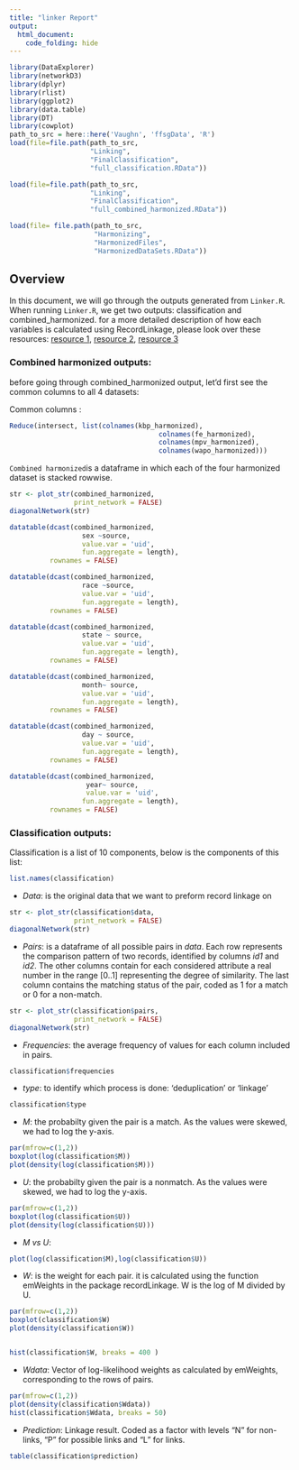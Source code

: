 ```yaml
---
title: "linker Report"
output:
  html_document:
    code_folding: hide
---
```


```r
library(DataExplorer)
library(networkD3)
library(dplyr)
library(rlist)
library(ggplot2)
library(data.table)
library(DT)
library(cowplot)
path_to_src = here::here('Vaughn', 'ffsgData', 'R')
load(file=file.path(path_to_src,
                    "Linking",
                    "FinalClassification",
                    "full_classification.RData"))

load(file=file.path(path_to_src,
                    "Linking",
                    "FinalClassification",
                    "full_combined_harmonized.RData"))

load(file= file.path(path_to_src,
                     "Harmonizing",
                     "HarmonizedFiles",
                     "HarmonizedDataSets.RData"))
```


## Overview

In this document, we will go through the outputs generated from `Linker.R`.
When running `Linker.R`, we get two outputs: classification and combined_harmonized.
for a more detailed description of how each variables is calculated using RecordLinkage, please look over these resources: [resource 1](https://cran.r-project.org/web/packages/RecordLinkage/RecordLinkage.pdf), [resource 2](http://v-neck.github.io/final/),
[resource 3](https://docs.google.com/presentation/d/19XFzorND9YIxosJm74sgS-We_qJSvCoGWwsGXubt-N0/edit#slide=id.p)


### Combined harmonized outputs:

before going through combined_harmonized output, let'd first see the common columns to all 4 datasets:

Common columns :
```r
Reduce(intersect, list(colnames(kbp_harmonized),
                                     colnames(fe_harmonized),
                                     colnames(mpv_harmonized),
                                     colnames(wapo_harmonized)))
```



`Combined harmonized`is a dataframe in which each of the four harmonized dataset is stacked rowwise.

```r
str <- plot_str(combined_harmonized,
                print_network = FALSE)
diagonalNetwork(str)

```



```r

datatable(dcast(combined_harmonized,
                  sex ~source,
                  value.var = 'uid',
                  fun.aggregate = length),
          rownames = FALSE)

datatable(dcast(combined_harmonized,
                  race ~source,
                  value.var = 'uid',
                  fun.aggregate = length),
          rownames = FALSE)

datatable(dcast(combined_harmonized,
                  state ~ source,
                  value.var = 'uid',
                  fun.aggregate = length),
          rownames = FALSE)

datatable(dcast(combined_harmonized,
                  month~ source,
                  value.var = 'uid',
                  fun.aggregate = length),
          rownames = FALSE)

datatable(dcast(combined_harmonized,
                  day ~ source,
                  value.var = 'uid',
                  fun.aggregate = length),
          rownames = FALSE)

datatable(dcast(combined_harmonized,
                   year~ source,
                   value.var = 'uid',
                  fun.aggregate = length),
          rownames = FALSE)
```
### Classification outputs:

Classification is a list of 10 components, below is the components of this list:
```r
list.names(classification)
```

* *Data*: is the original data that we want to preform record linkage on
```r
str <- plot_str(classification$data,
                print_network = FALSE)
diagonalNetwork(str)
```

* *Pairs*: is a dataframe of all possible pairs in _data_.
Each row represents the comparison pattern of two records, identified by columns *id1* and *id2*. The other columns contain for each considered attribute a real number in the range [0..1] representing the degree of similarity. The last column
contains the matching status of the pair, coded as 1 for a match or 0 for a non-match.
```r
str <- plot_str(classification$pairs,
                print_network = FALSE)
diagonalNetwork(str)

```


* *Frequencies*: the average frequency of values for each column included in pairs.
```r
classification$frequencies
```

* *type*: to identify which process is done: 'deduplication' or 'linkage'
```r
classification$type
```

* *M*: the probabilty given the pair is a match. 
As the values were skewed, we had to log the y-axis.
```r
par(mfrow=c(1,2))
boxplot(log(classification$M))
plot(density(log(classification$M)))


```

* *U*: the probabilty given the pair is a nonmatch. 
As the values were skewed, we had to log the y-axis.
```r
par(mfrow=c(1,2))
boxplot(log(classification$U))
plot(density(log(classification$U)))
```



* *M vs U*:


```r
plot(log(classification$M),log(classification$U))
```

* *W*: is the weight for each pair. it is calculated using the function emWeights in the package recordLinkage.
W is the log of M divided by U.

```r
par(mfrow=c(1,2))
boxplot(classification$W)
plot(density(classification$W))


hist(classification$W, breaks = 400 )
```

* *Wdata*: Vector of log-likelihood weights as calculated by emWeights,
corresponding to the rows of pairs.

```r
par(mfrow=c(1,2))
plot(density(classification$Wdata))
hist(classification$Wdata, breaks = 50)

```


* *Prediction*: Linkage result. Coded as a factor with levels "N" for non-links, "P" for possible links and "L" for links.

```r
table(classification$prediction)
```







